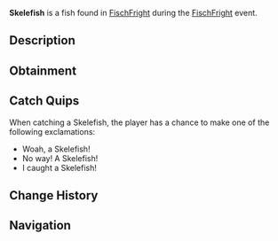 {{FishInfobox
|image          = Skelefish.png
|rarity         = Limited
|event          = FischFright
|sea            = First Sea
|location       = [[FischFright]]
|sublocation    = 
|sources        = Fishing Rod
|radar_location = 
|xp             = 400
|weather        = Clear
|time           = 
|season         = Winter
|bait           = Fish Head
|base_weight    = 1
|base_value     = 200
|weight_range   = 0.5
|base_chance    = 10
|base_resil     = 50
}}
'''Skelefish''' is a {{Rarity|Limited}} fish found in [[FischFright]] during the [[FischFright]] event.

== Description ==
{{Description|The Skelefish is a literal fish skeleton, eerily animated as if it still had flesh. Its bony structure drifts through the water, with jagged, rib-like bones and a hollow skull that stares blankly ahead. Only can be caught during FischFright.|Bestiary Entry}}

== Obtainment ==
{{Description|Only can be caught during FischFright.|Bestiary Hint}}
{{Fish Availability|
FischFright/Frightful Pool
|top_rods      = 
Leviathan's Fang Rod\34435.41\52982.75;
Krampus's Rod\33467.53\38156.02;
Magma Rod\31975.65\36454.87;
Trident Rod\31046.87\50674.45;
Ethereal Prism Rod\29706.27\43355.6;
Flimsy Rod\28027.4\45369.97;
Training Rod\22502.19\44747.75;
Plastic Rod\29334.84\33444.14;
Free Spirit Rod\29520.14\48182.55;
No-Life Rod\29155.26\47226.3;
Lucky Rod\18988.47\32309.46;
Seraphic Rod\28983.55\44402.06;
Rod Of The Forgotten Fang\27166.17\41526.13;
Challenger's Rod\26542.81\41641.65;
Rod Of The Depths\24544.29\37633.14;
Zeus Rod\24345.76\35743.71;
Verdant Shear Rod\24029.27\35508.14;
Rod Of The Exalted One\23878.59\36623.93;
Blazebringer Rod\23112.92\34072.07;
Depthseeker Rod\22113.32\33039.91;
Avalanche Rod\19964.79\29948.58;
Volcanic Rod\18970.22\28270.47;
Steady Rod\7996.28\10910.56
|recommended   = Trident Rod
}}

== Catch Quips ==
When catching a Skelefish, the player has a chance to make one of the following exclamations:
* Woah, a Skelefish!
* No way! A Skelefish!
* I caught a Skelefish!

== Change History ==
{{Change History|{{subst:Current Version}}}}

== Navigation ==
{{Fish Navbox|FischFright}}